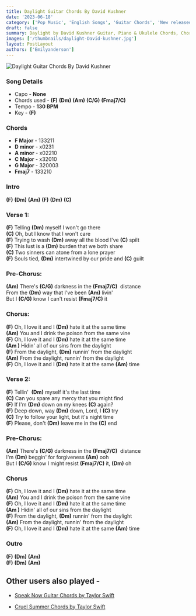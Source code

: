 ```yaml
---
title: Daylight Guitar Chords By David Kushner
date: '2023-06-18'
category: ['Pop Music', 'English Songs', 'Guitar Chords', 'New released']
draft: false
summary: Daylight by David Kushner Guitar, Piano & Ukulele Chords, Chords used - (F) (Dm) (Am) (C/G) (Fmaj7/C), Capo - No Capo, Key - F
images: ['/thumbnails/daylight-David-kushner.jpg']
layout: PostLayout
authors: ['Emilyanderson']
---
```


![Daylight Guitar Chords By David Kushner](/thumbnails/daylight-David-kushner.jpg)

### Song Details

- Capo - **None**
- Chords used - **(F)** **(Dm)** **(Am)** **(C/G)** **(Fmaj7/C)**
- Tempo - **130 BPM**
- Key - **(F)**

### Chords

- **F Major** - 133211
- **D minor** - x0231
- **A minor** - x02210
- **C Major** - x32010
- **G Major** - 320003
- **Fmaj7** - 133210

### Intro

**(F)** **(Dm)** **(Am)** **(F)** **(Dm)** **(C)**

### Verse 1:

**(F)** Telling **(Dm)** myself I won't go there\
**(C)** Oh, but I know that I won't care\
**(F)** Trying to wash **(Dm)** away all the blood I've **(C)** spilt\
**(F)** This lust is a **(Dm)** burden that we both share\
**(C)** Two sinners can atone from a lone prayer\
**(F)** Souls tied, **(Dm)** intertwined by our pride and **(C)** guilt

### Pre-Chorus:

**(Am)** There's **(C/G)** darkness in the **(Fmaj7/C)**  distance\
From the **(Dm)** way that I've been **(Am)** livin'\
But I **(C/G)** know I can't resist **(Fmaj7/C)** it

### Chorus:

**(F)** Oh, I love it and I **(Dm)** hate it at the same time\
**(Am)** You and I drink the poison from the same vine\
**(F)** Oh, I love it and I **(Dm)** hate it at the same time\
**(Am )** Hidin' all of our sins from the daylight\
**(F)** From the daylight, **(Dm)** runnin' from the daylight\
**(Am)** From the daylight, runnin' from the daylight\
**(F)** Oh, I love it and I **(Dm)** hate it at the same **(Am)** time

### Verse 2:

**(F)** Tellin'  **(Dm)** myself it's the last time\
**(C)** Can you spare any mercy that you might find\
**(F)** If I'm **(Dm)** down on my knees **(C)** again?\
**(F)** Deep down, way **(Dm)** down, Lord, I **(C)** try\
**(C)** Try to follow your light, but it's night time\
**(F)** Please, don't **(Dm)** leave me in the **(C)** end

### Pre-Chorus:

**(Am)** There's **(C/G)** darkness in the **(Fmaj7/C)**  distance\
I'm **(Dm)** beggin' for forgiveness **(Am)** ooh\
But I **(C/G)** know I might resist **(Fmaj7/C)** it, **(Dm)** oh

### Chorus

**(F)** Oh, I love it and I **(Dm)** hate it at the same time\
**(Am)** You and I drink the poison from the same vine\
**(F)** Oh, I love it and I **(Dm)** hate it at the same time\
**(Am )** Hidin' all of our sins from the daylight\
**(F)** From the daylight, **(Dm)** runnin' from the daylight\
**(Am)** From the daylight, runnin' from the daylight\
**(F)** Oh, I love it and I **(Dm)** hate it at the same **(Am)** time

### Outro

**(F)** **(Dm)** **(Am)**\
**(F)** **(Dm)** **(Am)**

## Other users also played -

- [Speak Now Guitar Chords by Taylor Swift](https://www.chordsco.com/chords/speak-now-guitar-chords-by-taylor-swift)

- [Cruel Summer Chords by Taylor Swift](https://www.chordsco.com/chords/cruel-summer-guitar-chords-by-taylor-swift)
